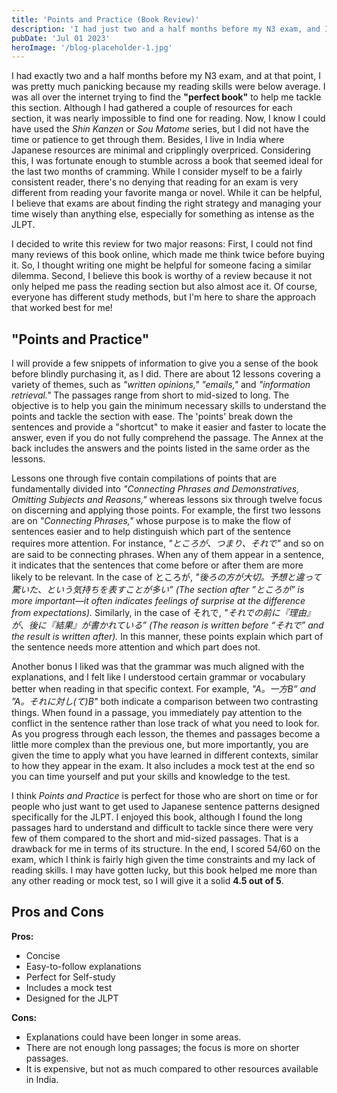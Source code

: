 ```yaml
---
title: 'Points and Practice (Book Review)'
description: 'I had just two and a half months before my N3 exam, and I was in a panic because my reading skills were below average. I searched online for the "perfect book"'
pubDate: 'Jul 01 2023'
heroImage: '/blog-placeholder-1.jpg'
---
```


I had exactly two and a half months before my N3 exam, and at that point, I was pretty much panicking because my reading skills were below average. I was all over the internet trying to find the **"perfect book"** to help me tackle this section. Although I had gathered a couple of resources for each section, it was nearly impossible to find one for reading. Now, I know I could have used the *Shin Kanzen* or *Sou Matome* series, but I did not have the time or patience to get through them. Besides, I live in India where Japanese resources are minimal and cripplingly overpriced. Considering this, I was fortunate enough to stumble across a book that seemed ideal for the last two months of cramming. While I consider myself to be a fairly consistent reader, there's no denying that reading for an exam is very different from reading your favorite manga or novel. While it can be helpful, I believe that exams are about finding the right strategy and managing your time wisely than anything else, especially for something as intense as the JLPT.

I decided to write this review for two major reasons: First, I could not find many reviews of this book online, which made me think twice before buying it. So, I thought writing one might be helpful for someone facing a similar dilemma. Second, I believe this book is worthy of a review because it not only helped me pass the reading section but also almost ace it. Of course, everyone has different study methods, but I'm here to share the approach that worked best for me!

## "Points and Practice"

I will provide a few snippets of information to give you a sense of the book before blindly purchasing it, as I did.
There are about 12 lessons covering a variety of themes, such as *"written opinions," "emails,"* and *"information retrieval."* The passages range from short to mid-sized to long. The objective is to help you gain the minimum necessary skills to understand the points and tackle the section with ease. The 'points' break down the sentences and provide a "shortcut" to make it easier and faster to locate the answer, even if you do not fully comprehend the passage. The Annex at the back includes the answers and the points listed in the same order as the lessons.

Lessons one through five contain compilations of points that are fundamentally divided into *"Connecting Phrases and Demonstratives, Omitting Subjects and Reasons,"* whereas lessons six through twelve focus on discerning and applying those points. For example, the first two lessons are on *"Connecting Phrases,"* whose purpose is to make the flow of sentences easier and to help distinguish which part of the sentence requires more attention. For instance, *"ところが、つまり、それで"* and so on are said to be connecting phrases. When any of them appear in a sentence, it indicates that the sentences that come before or after them are more likely to be relevant. In the case of ところが, *"後ろの方が大切。予想と違って驚いた、という気持ちを表すことが多い” (The section after ”ところが” is more important—it often indicates feelings of surprise at the difference from expectations).* Similarly, in the case of それで, *"それでの前に『理由』が、後に『結果』が書かれている” (The reason is written before “それで” and the result is written after).* In this manner, these points explain which part of the sentence needs more attention and which part does not.

Another bonus I liked was that the grammar was much aligned with the explanations, and I felt like I understood certain grammar or vocabulary better when reading in that specific context. For example, *"A。一方B” and ”A。それに対し(て)B"* both indicate a comparison between two contrasting things. When found in a passage, you immediately pay attention to the conflict in the sentence rather than lose track of what you need to look for. As you progress through each lesson, the themes and passages become a little more complex than the previous one, but more importantly, you are given the time to apply what you have learned in different contexts, similar to how they appear in the exam. It also includes a mock test at the end so you can time yourself and put your skills and knowledge to the test.

I think *Points and Practice* is perfect for those who are short on time or for people who just want to get used to Japanese sentence patterns designed specifically for the JLPT. I enjoyed this book, although I found the long passages hard to understand and difficult to tackle since there were very few of them compared to the short and mid-sized passages. That is a drawback for me in terms of its structure. In the end, I scored 54/60 on the exam, which I think is fairly high given the time constraints and my lack of reading skills. I may have gotten lucky, but this book helped me more than any other reading or mock test, so I will give it a solid **4.5 out of 5**.

## Pros and Cons

**Pros:**
- Concise  
- Easy-to-follow explanations  
- Perfect for Self-study  
- Includes a mock test  
- Designed for the JLPT

**Cons:**
- Explanations could have been longer in some areas.  
- There are not enough long passages; the focus is more on shorter passages.  
- It is expensive, but not as much compared to other resources available in India.

<Affiliate
    AffiliateImg={book}
    AffiliateLink
    AffiliateName="amazon us"
/>